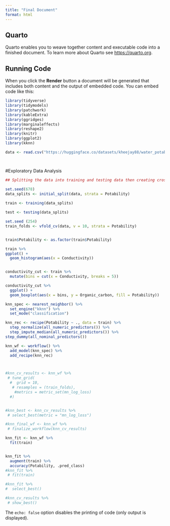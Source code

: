 ```yaml
---
title: "Final Document"
format: html
---
```


## Quarto

Quarto enables you to weave together content and executable code into a finished document. To learn more about Quarto see <https://quarto.org>.

## Running Code

When you click the **Render** button a document will be generated that includes both content and the output of embedded code. You can embed code like this:

```r

library(tidyverse)
library(tidymodels)
library(patchwork)
library(kableExtra)
library(ggridges)
library(marginaleffects)
library(reshape2)
library(knitr)
library(ggplot2)
library(kknn)

data <- read.csv("https://huggingface.co/datasets/kheejay88/water_potability/raw/main/water_potability.csv")




```

#Exploratory Data Analysis

```r

## Splitting the data into training and testing data then creating cross validation folds 

set.seed(678)
data_splits <- initial_split(data, strata = Potability)
  
train <- training(data_splits)

test <- testing(data_splits)

set.seed (254)
train_folds <- vfold_cv(data, v = 10, strata = Potability)


train$Potability <- as.factor(train$Potability)
```



```r


train %>% 
ggplot() +
  geom_histogram(aes(x = Conductivity))


conductivity_cut <- train %>% 
  mutate(bins = cut(x = Conductivity, breaks = 5))

conductivity_cut %>% 
  ggplot() +
  geom_boxplot(aes(x = bins, y = Organic_carbon, fill = Potability)) 
```



```r

knn_spec <- nearest_neighbor() %>% 
  set_engine("kknn") %>% 
  set_mode("classification")

knn_rec <- recipe(Potability ~ ., data = train) %>% 
  step_normalize(all_numeric_predictors()) %>%
  step_impute_median(all_numeric_predictors()) %>% 
step_dummy(all_nominal_predictors())

knn_wf <- workflow() %>% 
  add_model(knn_spec) %>% 
  add_recipe(knn_rec)



#knn_cv_results <- knn_wf %>% 
 # tune_grid(
  #  grid = 10,
   # resamples = (train_folds),
    #metrics = metric_set(mn_log_loss)
  #)


#knn_best <- knn_cv_results %>% 
 # select_best(metric = "mn_log_loss")

#knn_final_wf <- knn_wf %>% 
 # finalize_workflow(knn_cv_results)

knn_fit <- knn_wf %>%
  fit(train)


knn_fit %>%
  augment(train) %>%
  accuracy(Potability, .pred_class)
#knn_fit %>% 
 # fit(train)

#knn_fit %>% 
#  select_best()

#knn_cv_results %>% 
 # show_best()
```







The `echo: false` option disables the printing of code (only output is displayed).
